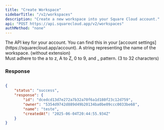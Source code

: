 ```yaml
---
title: "Create Workspace"
sidebarTitle: "/v2/workspaces"
description: "Create a new workspace into your Square Cloud account."
api: "POST https://api.squarecloud.app/v2/workspaces"
authMethod: "none"
---
```


<ParamField header="Authorization" type="string" placeholder="API KEY" required>
  The API key for your account. You can find this in your [account settings](https://squarecloud.app/account).
</ParamField>

<ParamField body="name" type="string" placeholder="Workspace name">
  A string representing the name of the workspace. (without extension)<br/>Must adhere to the a to z, A to Z, 0 to 9, and _ pattern. (3 to 32 characters)
</ParamField>

### Response

```json

{
    "status": "success", 
    "response": {
        "id": "dcedcd13d7e272a7b32a70f6a1d180f23c12d759", 
        "owner": "5354d9742d889d49b20134ba0be09ccc0033be68", 
        "name": "teste", 
        "createdAt": "2025-06-04T20:44:55.934Z"
    }
}

```